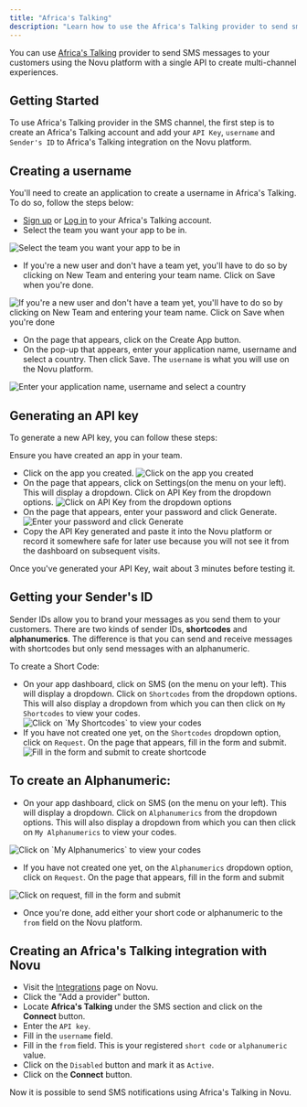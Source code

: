 ```yaml
---
title: "Africa's Talking"
description: "Learn how to use the Africa's Talking provider to send sms notifications using Novu"
---
```


You can use [Africa's Talking](https://africastalking.com/) provider to send SMS messages to your customers using the Novu platform with a single API to create multi-channel experiences.

## Getting Started

To use Africa's Talking provider in the SMS channel, the first step is to create an Africa's Talking account and add your `API Key`, `username` and `Sender's ID` to Africa's Talking integration on the Novu platform.

## Creating a username

You'll need to create an application to create a username in Africa's Talking. To do so, follow the steps below:

- [Sign up](https://account.africastalking.com/auth/register) or [Log in](https://account.africastalking.com/auth/login) to your Africa's Talking account.
- Select the team you want your app to be in.

<img
  alt="Select the team you want your app to be in"
  src="/images/channels-and-providers/sms/africas-talking/team-africa.png"
/>

- If you're a new user and don't have a team yet, you'll have to do so by clicking on New Team and entering your team name. Click on Save when you're done.

<img
  alt="If you're a new user and don't have a team yet, you'll have to do so by clicking on New Team and entering your team name. Click on Save when you're done"
  src="/images/channels-and-providers/sms/africas-talking/new-team.png"
/>

- On the page that appears, click on the Create App button.
- On the pop-up that appears, enter your application name, username and select a country. Then click Save. The `username` is what you will use on the Novu platform.

<img
  alt="Enter your application name, username and select a country"
  src="/images/channels-and-providers/sms/africas-talking/new app-africa-talking.png"
/>

## Generating an API key

To generate a new API key, you can follow these steps:

<Callout type="info">Ensure you have created an app in your team.</Callout>

- Click on the app you created. <img
    alt="Click on the app you created"
    src="/images/channels-and-providers/sms/africas-talking/new-created-app-africa.png"
  />
- On the page that appears, click on Settings(on the menu on your left). This will display a dropdown. Click on API Key from the dropdown options. <img
    alt="Click on API Key from the dropdown options"
    src="/images/channels-and-providers/sms/africas-talking/api-key-africa.png"
  />
- On the page that appears, enter your password and click Generate. <img
    alt="Enter your password and click Generate"
    src="/images/channels-and-providers/sms/africas-talking/image-57.png"
  />
- Copy the API Key generated and paste it into the Novu platform or record it somewhere safe for later use because you will not see it from the dashboard on subsequent visits.

<Callout type="info">
  Once you've generated your API Key, wait about 3 minutes before testing it.
</Callout>

## Getting your Sender's ID

Sender IDs allow you to brand your messages as you send them to your customers. There are two kinds of sender IDs, **shortcodes** and **alphanumerics**. The difference is that you can send and receive messages with shortcodes but only send messages with an alphanumeric.

To create a Short Code:

- On your app dashboard, click on SMS (on the menu on your left). This will display a dropdown. Click on `Shortcodes` from the dropdown options. This will also display a dropdown from which you can then click on `My Shortcodes` to view your codes. <img
    alt="Click on `My Shortcodes` to view your codes"
    src="/images/channels-and-providers/sms/africas-talking/image-58.png"
  />
- If you have not created one yet, on the `Shortcodes` dropdown option, click on `Request`. On the page that appears, fill in the form and submit. <img
    alt="Fill in the form and submit to create shortcode"
    src="/images/channels-and-providers/sms/africas-talking/image-59.png"
  />

## To create an Alphanumeric:

- On your app dashboard, click on SMS (on the menu on your left). This will display a dropdown. Click on `Alphanumerics` from the dropdown options. This will also display a dropdown from which you can then click on `My Alphanumerics` to view your codes.

<img alt="Click on `My Alphanumerics` to view your codes" src="/images/channels-and-providers/sms/africas-talking/image-60.png" />

- If you have not created one yet, on the `Alphanumerics` dropdown option, click on `Request`. On the page that appears, fill in the form and submit

<img
  alt="Click on request, fill in the form and submit"
  src="/images/channels-and-providers/sms/africas-talking/image-61.png"
/>

- Once you're done, add either your short code or alphanumeric to the `from` field on the Novu platform.

## Creating an Africa's Talking integration with Novu

- Visit the [Integrations](https://dashboard.novu.co/integrations?utm_campaign=docs-africastalking) page on Novu.
- Click the "Add a provider" button.
- Locate **Africa's Talking** under the SMS section and click on the **Connect** button.
- Enter the `API key`.
- Fill in the `username` field.
- Fill in the `from` field. This is your registered `short code` or `alphanumeric` value.
- Click on the `Disabled` button and mark it as `Active`.
- Click on the **Connect** button.

Now it is possible to send SMS notifications using Africa's Talking in Novu.

